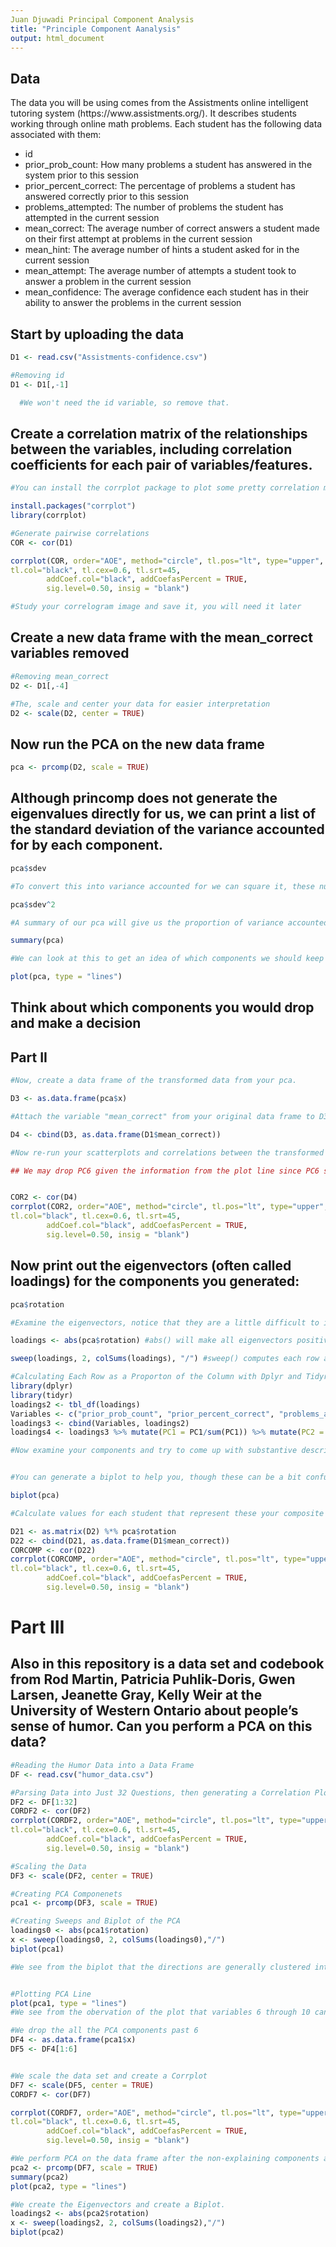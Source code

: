 ```yaml
---
Juan Djuwadi Principal Component Analysis
title: "Principle Component Aanalysis"
output: html_document
---
```

## Data
The data you will be using comes from the Assistments online intelligent tutoring system (https://www.assistments.org/). It describes students working through online math problems. Each student has the following data associated with them:

- id
- prior_prob_count: How many problems a student has answered in the system prior to this session
- prior_percent_correct: The percentage of problems a student has answered correctly prior to this session
- problems_attempted: The number of problems the student has attempted in the current session
- mean_correct: The average number of correct answers a student made on their first attempt at problems in the current session
- mean_hint: The average number of hints a student asked for in the current session
- mean_attempt: The average number of attempts a student took to answer a problem in the current session
- mean_confidence: The average confidence each student has in their ability to answer the problems in the current session

## Start by uploading the data
```r
D1 <- read.csv("Assistments-confidence.csv")

#Removing id
D1 <- D1[,-1]

  #We won't need the id variable, so remove that.


```

## Create a correlation matrix of the relationships between the variables, including correlation coefficients for each pair of variables/features.

```r
#You can install the corrplot package to plot some pretty correlation matrices (sometimes called correlograms)

install.packages("corrplot")
library(corrplot)

#Generate pairwise correlations
COR <- cor(D1)

corrplot(COR, order="AOE", method="circle", tl.pos="lt", type="upper",        
tl.col="black", tl.cex=0.6, tl.srt=45, 
        addCoef.col="black", addCoefasPercent = TRUE,
        sig.level=0.50, insig = "blank")

#Study your correlogram image and save it, you will need it later
```

## Create a new data frame with the mean_correct variables removed

```r
#Removing mean_correct
D2 <- D1[,-4]

#The, scale and center your data for easier interpretation
D2 <- scale(D2, center = TRUE)
```

## Now run the PCA on the new data frame

```r
pca <- prcomp(D2, scale = TRUE)
```

## Although princomp does not generate the eigenvalues directly for us, we can print a list of the standard deviation of the variance accounted for by each component.

```r
pca$sdev

#To convert this into variance accounted for we can square it, these numbers are proportional to the eigenvalue

pca$sdev^2

#A summary of our pca will give us the proportion of variance accounted for by each component

summary(pca)

#We can look at this to get an idea of which components we should keep and which we should drop

plot(pca, type = "lines")
```

## Think about which components you would drop and make a decision

## Part II

```r

#Now, create a data frame of the transformed data from your pca.

D3 <- as.data.frame(pca$x)

#Attach the variable "mean_correct" from your original data frame to D3.

D4 <- cbind(D3, as.data.frame(D1$mean_correct))

#Now re-run your scatterplots and correlations between the transformed data and mean_correct. If you had dropped some components would you have lost important infomation about mean_correct?

## We may drop PC6 given the information from the plot line since PC6 shows little variation. However, an assessment of the corplot with the principal components shows that PC6 is heavily correlated with mean correct - our out come of interest. Dropping it would mean losing important information about mean correct. Dropping PC5 may be feasible since it has nearly no correlation with mean_correct as indicated by the corrplot and has relatively lower variance in comparison with the other components. 


COR2 <- cor(D4)
corrplot(COR2, order="AOE", method="circle", tl.pos="lt", type="upper",        
tl.col="black", tl.cex=0.6, tl.srt=45, 
        addCoef.col="black", addCoefasPercent = TRUE,
        sig.level=0.50, insig = "blank")
```
## Now print out the eigenvectors (often called loadings) for the components you generated:

```r
pca$rotation

#Examine the eigenvectors, notice that they are a little difficult to interpret. It is much easier to make sense of them if we make them proportional within each component

loadings <- abs(pca$rotation) #abs() will make all eigenvectors positive

sweep(loadings, 2, colSums(loadings), "/") #sweep() computes each row as a proportion of the column. (There must be a way to do this with dplyr()?)

#Calculating Each Row as a Proporton of the Column with Dplyr and Tidyr
library(dplyr)
library(tidyr)
loadings2 <- tbl_df(loadings)
Variables <- c("prior_prob_count", "prior_percent_correct", "problems_attempted", "mean_hint", "mean_attempt", "mean_confidence ") 
loadings3 <- cbind(Variables, loadings2)
loadings4 <- loadings3 %>% mutate(PC1 = PC1/sum(PC1)) %>% mutate(PC2 = PC2/sum(PC2)) %>% mutate(PC3 = PC3/sum(PC3)) %>% mutate(PC4 = PC4/sum(PC4)) %>% mutate(PC5 = PC5/sum(PC5)) %>%  mutate(PC6 = PC6/sum(PC6)) %>% 

#Now examine your components and try to come up with substantive descriptions of what some might represent?


#You can generate a biplot to help you, though these can be a bit confusing. They plot the transformed data by the first two components. Therefore, the axes represent the direction of maximum variance. Then mapped onto this point cloud are the original directions of the variables, depicted as red arrows. It is supposed to provide a visualization of which variables "go together". Variables that possibly represent the same underlying construct point in the same direction.  

biplot(pca)

#Calculate values for each student that represent these your composite variables and then create a new correlogram showing their relationship to mean_correct.

D21 <- as.matrix(D2) %*% pca$rotation
D22 <- cbind(D21, as.data.frame(D1$mean_correct))
CORCOMP <- cor(D22)
corrplot(CORCOMP, order="AOE", method="circle", tl.pos="lt", type="upper",        
tl.col="black", tl.cex=0.6, tl.srt=45, 
        addCoef.col="black", addCoefasPercent = TRUE,
        sig.level=0.50, insig = "blank")

```
# Part III  
## Also in this repository is a data set and codebook from Rod Martin, Patricia Puhlik-Doris, Gwen Larsen, Jeanette Gray, Kelly Weir at the University of Western Ontario about people's sense of humor. Can you perform a PCA on this data?
```r

#Reading the Humor Data into a Data Frame
DF <- read.csv("humor_data.csv")

#Parsing Data into Just 32 Questions, then generating a Correlation Plot to observe the relationship
DF2 <- DF[1:32]
CORDF2 <- cor(DF2)
corrplot(CORDF2, order="AOE", method="circle", tl.pos="lt", type="upper",        
tl.col="black", tl.cex=0.6, tl.srt=45, 
        addCoef.col="black", addCoefasPercent = TRUE,
        sig.level=0.50, insig = "blank")

#Scaling the Data 
DF3 <- scale(DF2, center = TRUE)

#Creating PCA Componenets
pca1 <- prcomp(DF3, scale = TRUE)

#Creating Sweeps and Biplot of the PCA
loadings0 <- abs(pca1$rotation)
x <- sweep(loadings0, 2, colSums(loadings0),"/")
biplot(pca1)

#We see from the biplot that the directions are generally clustered into four directions, this generally agrees with the given survey's own assessment of the questions. 


#Plotting PCA Line
plot(pca1, type = "lines")
#We see from the obervation of the plot that variables 6 through 10 can be dropped.

#We drop the all the PCA components past 6
DF4 <- as.data.frame(pca1$x)
DF5 <- DF4[1:6]


#We scale the data set and create a Corrplot
DF7 <- scale(DF5, center = TRUE)
CORDF7 <- cor(DF7)

corrplot(CORDF7, order="AOE", method="circle", tl.pos="lt", type="upper",        
tl.col="black", tl.cex=0.6, tl.srt=45, 
        addCoef.col="black", addCoefasPercent = TRUE,
        sig.level=0.50, insig = "blank")

#We perform PCA on the data frame after the non-explaining components are dropped.
pca2 <- prcomp(DF7, scale = TRUE)
summary(pca2)
plot(pca2, type = "lines")

#We create the Eigenvectors and create a Biplot.
loadings2 <- abs(pca2$rotation)
x <- sweep(loadings2, 2, colSums(loadings2),"/")
biplot(pca2)

```

